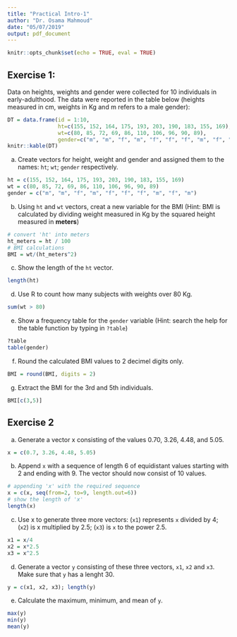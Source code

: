 ```yaml
---
title: "Practical Intro-1"
author: "Dr. Osama Mahmoud"
date: "05/07/2019"
output: pdf_document
---
```


```r
knitr::opts_chunk$set(echo = TRUE, eval = TRUE)
```

## Exercise 1:
Data on heights, weights and gender were collected for 10 individuals in early-adulthood. The data were reported in the table below (heights measured in cm, weights in Kg and m refers to a male gender):

```r
DT = data.frame(id = 1:10,
                ht=c(155, 152, 164, 175, 193, 203, 190, 183, 155, 169),
                wt=c(80, 85, 72, 69, 86, 110, 106, 96, 90, 89),
                gender=c("m", "m", "f", "m", "f", "f", "f", "m", "f", "m"))
knitr::kable(DT)
```
  
  a) Create vectors for height, weight and gender and assigned them to the names: `ht`; `wt`; `gender` respectively.
  
```r
ht = c(155, 152, 164, 175, 193, 203, 190, 183, 155, 169)
wt = c(80, 85, 72, 69, 86, 110, 106, 96, 90, 89)
gender = c("m", "m", "f", "m", "f", "f", "f", "m", "f", "m")
```

  b) Using `ht` and `wt` vectors, creat a new variable for the BMI (Hint: BMI is calculated by dividing weight measured in Kg by the squared height measured in **meters**)

```r
# convert 'ht' into meters
ht_meters = ht / 100
# BMI calculations
BMI = wt/(ht_meters^2)
```

  c) Show the length of the `ht` vector.
  
```r
length(ht)
```

  d) Use R to count how many subjects with weights over 80 Kg.
  
```r
sum(wt > 80)
```

  e) Show a frequency table for the `gender` variable (Hint: search the help for the table function by typing in `?table`)

```r
?table
table(gender)
```

  f) Round the calculated BMI values to 2 decimel digits only.
  
```r
BMI = round(BMI, digits = 2)
```

  g) Extract the BMI for the 3rd and 5th individuals.
  
```r
BMI[c(3,5)]
```

## Exercise 2
  a) Generate a vector x consisting of the values 0.70, 3.26, 4.48, and 5.05.
  
```r
x = c(0.7, 3.26, 4.48, 5.05)
```

  b) Append `x` with a sequence of length 6 of equidistant values starting with 2 and ending with 9. The vector should now consist of 10 values.

```r
# appending 'x' with the required sequence
x = c(x, seq(from=2, to=9, length.out=6))
# show the length of 'x'
length(x)
```

  c) Use x to generate three more vectors: (`x1`) represents `x` divided by 4; (`x2`) is x multiplied by 2.5; (`x3`) is `x` to the power 2.5.

```r
x1 = x/4
x2 = x*2.5
x3 = x^2.5 
```

  d) Generate a vector `y` consisting of these three vectors, `x1`, `x2` and `x3`. Make sure that `y` has a lenght 30.

```r
y = c(x1, x2, x3); length(y)
```

  e) Calculate the maximum, minimum, and mean of `y`.

```r
max(y)
min(y)
mean(y)
```